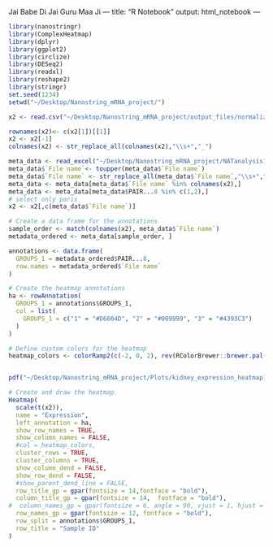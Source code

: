 Jai Babe Di
Jai Guru Maa Ji
---
title: "R Notebook"
output: html_notebook
---


```r
library(nanostringr)
library(ComplexHeatmap)
library(dplyr)
library(ggplot2)
library(circlize)
library(DESeq2)
library(readxl)
library(reshape2)
library(stringr)
set.seed(1234)
setwd("~/Desktop/Nanostring_mRNA_project/")
```

```r
x2 <- read.csv("~/Desktop/Nanostring_mRNA_project/output_files/normalized_kidney_data.csv", check.names = FALSE)

rownames(x2)<- c(x2[1])[[1]]
x2 <- x2[-1]
colnames(x2) <- str_replace_all(colnames(x2),"\\s+","_")
```


```r
meta_data <- read_excel("~/Desktop/Nanostring_mRNA_project/NATanalysis1_29july.xlsx",sheet = "KIDNEY")
meta_data$`File name`<- toupper(meta_data$`File name`)
meta_data$`File name` <- str_replace_all(meta_data$`File name`,"\\s+","_")
meta_data <- meta_data[meta_data$`File name` %in% colnames(x2),]
meta_data <- meta_data[meta_data$PAIR...8 %in% c(1,2),]
# select only paris
x2 <- x2[,c(meta_data$`File name`)]
```

```r
# Create a data frame for the annotations
sample_order <- match(colnames(x2), meta_data$`File name`)
metadata_ordered <- meta_data[sample_order, ]

annotations <- data.frame(
  GROUPS_1 = metadata_ordered$PAIR...8,
  row.names = metadata_ordered$`File name`
)

```


```r
# Create the heatmap annotations
ha <- rowAnnotation(
  GROUPS_1 = annotations$GROUPS_1,
  col = list(
    GROUPS_1 = c("1" = "#D6604D", "2" = "#009999", "3" = "#4393C3")
  )
)

# Define custom colors for the heatmap
heatmap_colors <- colorRamp2(c(-2, 0, 2), rev(RColorBrewer::brewer.pal(11, "RdBu")[c(2, 6, 11)]))


pdf("~/Desktop/Nanostring_mRNA_project/Plots/kidney_expression_heatmap1.pdf", height = 4, width = 8)

# Create and draw the heatmap
Heatmap(
  scale(t(x2)),
  name = "Expression",
  left_annotation = ha,
  show_row_names = TRUE,
  show_column_names = FALSE,
  #col = heatmap_colors,
  cluster_rows = TRUE,
  cluster_columns = TRUE,
  show_column_dend = FALSE,
  show_row_dend = FALSE,
  #show_parent_dend_line = FALSE,
  row_title_gp = gpar(fontsize = 14,fontface = "bold"),
  column_title_gp = gpar(fontsize = 14,  fontface = "bold"),
#  column_names_gp = gpar(fontsize = 6, angle = 90, vjust = 1, hjust = 1),
  row_names_gp = gpar(fontsize = 12, fontface = "bold"),
  row_split = annotations$GROUPS_1,
  row_title = "Sample ID"
)
```


